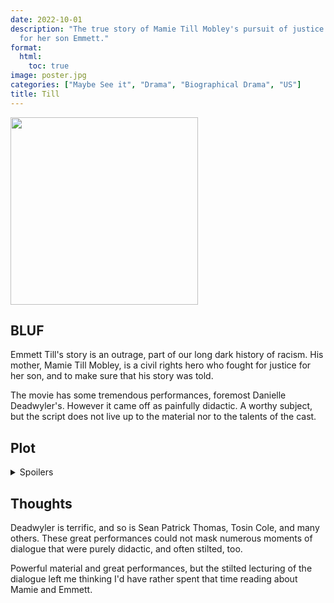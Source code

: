 ```yaml
---
date: 2022-10-01
description: "The true story of Mamie Till Mobley's pursuit of justice
  for her son Emmett."
format:
  html:
    toc: true
image: poster.jpg
categories: ["Maybe See it", "Drama", "Biographical Drama", "US"]
title: Till
---
```

::: {.column-margin}
[<img src="poster.jpg" height="300"/>](https://www.imdb.com/title/tt4960748/)
:::

## BLUF

Emmett Till\'s story is an outrage, part of our long dark history of
racism. His mother, Mamie Till Mobley, is a civil rights hero who fought
for justice for her son, and to make sure that his story was told.

The movie has some tremendous performances, foremost Danielle
Deadwyler\'s. However it came off as painfully didactic. A worthy
subject, but the script does not live up to the material nor to the
talents of the cast.

## Plot
<details>
<summary>Spoilers</summary>

Emmett Till was a 14-year-old African-American boy from Chicago, who
went to Mississippi to visit his cousins. While there he was abducted,
tortured, and lynched.

The movie is Mamie\'s story, and is largely told from her perspective.
The opening scene is a masterful moment for Deadwyler, as we see that a
happy sing-a-long she\'s sharing with Emmett masks her fear for his
safety in his upcoming trip to visit his cousins in Money, Mississippi.

Mamie fights for justice for Emmett, using her connections to get his
body brought to Chicago, insisting on an open casket, testifying at the
trial of his murderers, and fighting for anti-lynching laws.

</details>

## Thoughts

Deadwyler is terrific, and so is Sean Patrick Thomas, Tosin Cole, and
many others. These great performances could not mask numerous moments of
dialogue that were purely didactic, and often stilted, too.

Powerful material and great performances, but the stilted lecturing of
the dialogue left me thinking I\'d have rather spent that time reading
about Mamie and Emmett.

